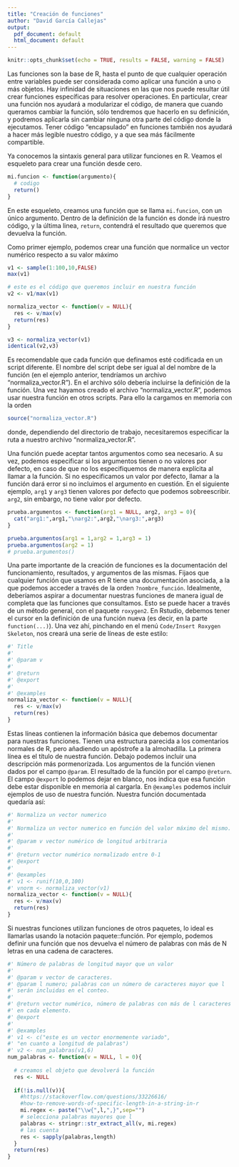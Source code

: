 ```yaml
---
title: "Creación de funciones"
author: "David García Callejas"
output:
  pdf_document: default
  html_document: default
---
```


```r
knitr::opts_chunk$set(echo = TRUE, results = FALSE, warning = FALSE)
```

Las funciones son la base de R, hasta el punto de que cualquier operación entre variables puede ser considerada como aplicar una función a uno o más objetos. Hay infinidad de situaciones en las que nos puede resultar útil crear funciones específicas para resolver operaciones. En particular, crear una función nos ayudará a modularizar el código, de manera que cuando queramos cambiar la función, sólo tendremos que hacerlo en su definición, y podremos aplicarla sin cambiar ninguna otra parte del código donde la ejecutamos. Tener código "encapsulado" en funciones también nos ayudará a hacer más legible nuestro código, y a que sea más fácilmente compartible.

Ya conocemos la sintaxis general para utilizar funciones en R. Veamos el esqueleto para crear una función desde cero.

```r
mi.funcion <- function(argumento){
  # codigo
  return()
}
```

En este esqueleto, creamos una función que se llama `mi.funcion`, con un único argumento. Dentro de la definición de la función es donde irá nuestro código, y la última linea, `return`, contendrá el resultado que queremos que devuelva la función.

Como primer ejemplo, podemos crear una función que normalice un vector numérico respecto a su valor máximo

```r
v1 <- sample(1:100,10,FALSE)
max(v1)

# este es el código que queremos incluir en nuestra función
v2 <- v1/max(v1)

normaliza_vector <- function(v = NULL){
  res <- v/max(v)
  return(res)
}

v3 <- normaliza_vector(v1)
identical(v2,v3)
```

Es recomendable que cada función que definamos esté codificada en un script diferente. El nombre del script debe ser igual al del nombre de la función (en el ejemplo anterior, tendríamos un archivo "normaliza_vector.R"). En el archivo sólo debería incluirse la definición de la función. Una vez hayamos creado el archivo "normaliza_vector.R", podemos usar nuestra función en otros scripts. Para ello la cargamos en memoria con la orden 

```r
source("normaliza_vector.R")
```

donde, dependiendo del directorio de trabajo, necesitaremos especificar la ruta a nuestro archivo "normaliza_vector.R".

Una función puede aceptar tantos argumentos como sea necesario. A su vez, podemos especificar si los argumentos tienen o no valores por defecto, en caso de que no los especifiquemos de manera explícita al llamar a la función. Si no especificamos un valor por defecto, llamar a la función dará error si no incluimos el argumento en cuestión. En el siguiente ejemplo, `arg1` y `arg3` tienen valores por defecto que podemos sobreescribir. `arg2`, sin embargo, no tiene valor por defecto.

```r
prueba.argumentos <- function(arg1 = NULL, arg2, arg3 = 0){
  cat("arg1:",arg1,"\narg2:",arg2,"\narg3:",arg3)
}

prueba.argumentos(arg1 = 1,arg2 = 1,arg3 = 1)
prueba.argumentos(arg2 = 1)
# prueba.argumentos()
```

Una parte importante de la creación de funciones es la documentación del funcionamiento, resultados, y argumentos de las mismas. Fijaos que cualquier función que usamos en R tiene una documentación asociada, a la que podemos acceder a través de la orden `?nombre_función`. Idealmente, deberíamos aspirar a documentar nuestras funciones de manera igual de completa que las funciones que consultamos. Esto se puede hacer a través de un método general, con el paquete `roxygen2`. En Rstudio, debemos tener el cursor en la definición de una función nueva (es decir, en la parte `function(...)`). Una vez ahí, pinchando en el menú `Code/Insert Roxygen Skeleton`, nos creará una serie de líneas de este estilo:

```r
#' Title
#'
#' @param v 
#'
#' @return
#' @export
#'
#' @examples
normaliza_vector <- function(v = NULL){
  res <- v/max(v)
  return(res)
}
```

Estas líneas contienen la información básica que debemos documentar para nuestras funciones. Tienen una estructura parecida a los comentarios normales de R, pero añadiendo un apóstrofe a la almohadilla. La primera línea es el título de nuestra función. Debajo podemos incluir una descripción más pormenorizada. Los argumentos de la función vienen dados por el campo `@param`. El resultado de la función por el campo `@return`. El campo `@export` lo podemos dejar en blanco, nos indica que esa función debe estar disponible en memoria al cargarla. En `@examples` podemos incluir ejemplos de uso de nuestra función. Nuestra función documentada quedaría así:

```r
#' Normaliza un vector numerico
#'
#' Normaliza un vector numerico en función del valor máximo del mismo.
#'
#' @param v vector numérico de longitud arbitraria
#'
#' @return vector numérico normalizado entre 0-1
#' @export
#'
#' @examples
#' v1 <- runif(10,0,100)
#' vnorm <- normaliza_vector(v1)
normaliza_vector <- function(v = NULL){
  res <- v/max(v)
  return(res)
}
```

Si nuestras funciones utilizan funciones de otros paquetes, lo ideal es llamarlas usando la notación paquete::función. Por ejemplo, podemos definir una función que nos devuelva el número de palabras con más de N letras en una cadena de caracteres.

```r
#' Número de palabras de longitud mayor que un valor
#'
#' @param v vector de caracteres.
#' @param l numero; palabras con un número de caracteres mayor que l 
#' serán incluidas en el conteo.
#'
#' @return vector numérico, número de palabras con más de l caracteres 
#' en cada elemento.
#' @export
#'
#' @examples
#' v1 <- c("este es un vector enormemente variado", 
#' "en cuanto a longitud de palabras")
#' v2 <- num_palabras(v1,6)
num_palabras <- function(v = NULL, l = 0){
  
  # creamos el objeto que devolverá la función
  res <- NULL
  
  if(!is.null(v)){
    #https://stackoverflow.com/questions/33226616/
    #how-to-remove-words-of-specific-length-in-a-string-in-r
    mi.regex <- paste("\\w{",l,",}",sep="")
    # selecciona palabras mayores que l
    palabras <- stringr::str_extract_all(v, mi.regex)
    # las cuenta
    res <- sapply(palabras,length)
  }
  return(res)
}

```





